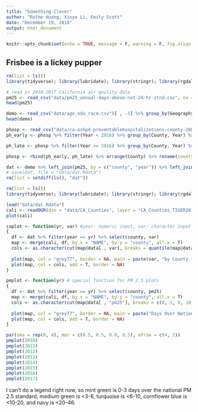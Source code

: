```yaml
---
title: "Something Clever"
author: "Ruthe Huang, Xinye Li, Emily Scott"
date: "December 19, 2018"
output: html_document
---
```


```r
knitr::opts_chunk$set(echo = TRUE, message = F, warning = F, fig.align = "center")
```

## Frisbee is a lickey pupper

```r
rm(list = ls())
library(tidyverse); library(lubridate); library(stringr); library(rgdal)

# read in 2010-2017 California air quality data
pm25 <- read_csv("data/pm25_annual-days-above-nat-24-hr-stnd.csv", na = "*") %>% group_by(county) %>% summarize(pm2010 = mean(pm2010, na.rm = T), pm2011 = mean(pm2011, na.rm = T), pm2012 = mean(pm2012, na.rm = T), pm2013 = mean(pm2013, na.rm = T), pm2014 = mean(pm2014, na.rm = T), pm2015 = mean(pm2015, na.rm = T), pm2016 = mean(pm2016, na.rm = T), pm2017 = mean(pm2017, na.rm = T)) %>% gather(year, pm25, pm2010:pm2017) %>% mutate(year = as.numeric(str_sub(year, 3, 6))) %>% arrange(county)
head(pm25)

demo <- read_csv("data/age_edu_race.csv")[ , -1] %>% group_by(Geography, Year) %>% summarize(age60_perc = mean(age60_perc, na.rm = T), bachelor_perc = mean(bachelor_perc, na.rm = T), est.white.percent = mean(est.white.percent, na.rm = T), est.black.percent = mean(est.black.percent, na.rm = T)) %>% ungroup() %>% mutate(Geography = str_sub(Geography, 1, -20)) %>% rename(county = Geography, year = Year)
head(demo)

phosp <- read_csv("data/ca-oshpd-preventablehospitalizations-county-2005-2017.csv")
ph_early <- phosp %>% filter(Year < 2016) %>% group_by(County, Year) %>% select(Year, County, PQIDescription, ObsRate_ICD9) %>% spread(PQIDescription, value = ObsRate_ICD9) %>% rename(diabetes_st = "Diabetes Short-term Complications", perf_appendix = "Perforated Appendix", diabetes_lt = "Diabetes Long-term Complications", asthma_older = "COPD or Asthma in Older Adults (Age 40+)", hypertension = "Hypertension", heart_fail = "Heart Failure", dehydration = "Dehydration", pneumonia = "Community-Acquired Pneumonia", uti = "Urinary Tract Infection", angina = "Angina without Procedure", diabetes_uc = "Uncontrolled Diabetes", asthma_young = "Asthma in Younger Adults (Age 18-39)", amputation_diab = "Lower-Extremity Amputation (Diabetes)", pq_overall = "Prevention Quality Overall Composite", pq_acute = "Prevention Quality Acute Composite", pq_chronic = "Prevention Quality Chronic Composite") %>% mutate(pq_diabetes = NA)

ph_late <- phosp %>% filter(Year >= 2016) %>% group_by(County, Year) %>% select(Year, County, PQIDescription, ObsRate_ICD10) %>% spread(PQIDescription, value = ObsRate_ICD10) %>% rename(asthma_older = "COPD or Asthma in Older Adults (Age 40+)", diabetes_st = "Diabetes Short-term Complications", perf_appendix = "Perforated Appendix", diabetes_lt = "Diabetes Long-term Complications", hypertension = "Hypertension", heart_fail = "Heart Failure", dehydration = "Dehydration", pneumonia = "Community-Acquired Pneumonia", uti = "Urinary Tract Infection", diabetes_uc = "Uncontrolled Diabetes", asthma_young = "Asthma in Younger Adults (Age 18-39)", amputation_diab = "Lower-Extremity Amputation (Diabetes)", pq_overall = "Prevention Quality Overall Composite", pq_acute = "Prevention Quality Acute Composite", pq_chronic = "Prevention Quality Chronic Composite", pq_diabetes = "Prevention Quality Diabetes Composite") %>% mutate(angina = NA)

phosp <- rbind(ph_early, ph_late) %>% arrange(County) %>% rename(county = County, year = Year)

dat <- demo %>% left_join(pm25, by = c("county", "year")) %>% left_join(phosp, by = c("county", "year"))
# save(dat, file = "data/dat.Rdata")
rm(list = setdiff(ls(), "dat"))
```

```r
rm(list = ls())
library(tidyverse); library(lubridate); library(stringr); library(rgdal)

load("data/dat.Rdata")
cali <- readOGR(dsn = "data/CA_Counties", layer = "CA_Counties_TIGER2016")
plot(cali)

caplot <- function(yr, var) #year: numeric input, var: character input
{
  df <- dat %>% filter(year == yr) %>% select(county, var)
  map <- merge(cali, df, by.x = "NAME", by.y = "county", all.x = T)
  cols <- as.character(cut(map@data[ , var], breaks = quantile(map@data[ , var], seq(0, 1, by = 0.2), na.rm = T), labels = c("darkseagreen1", "mediumspringgreen", "darkturquoise", "dodgerblue2", "navy")))
  
  plot(map, col = "grey77", border = NA, main = paste(var, "by County in", yr))
  plot(map, col = cols, add = T, border = NA)
}

pmplot <- function(yr) # special function for PM 2.5 plots
{
  df <- dat %>% filter(year == yr) %>% select(county, pm25)
  map <- merge(cali, df, by.x = "NAME", by.y = "county", all.x = T)
  cols <- as.character(cut(map@data[ , "pm25"], breaks = c(0, 3, 6, 10, 20, 100), labels = c("darkseagreen1", "mediumspringgreen", "darkturquoise", "dodgerblue2", "navy")))
  
  plot(map, col = "grey77", border = NA, main = paste("Days Over National PM 2.5 Standard by County in", yr))
  plot(map, col = cols, add = T, border = NA)
}
```


```r
par(oma = rep(0, 4), mar = c(0.5, 0.5, 0.8, 0.5), mfrow = c(4, 2))
pmplot(2010)
pmplot(2011)
pmplot(2012)
pmplot(2013)
pmplot(2014)
pmplot(2015)
pmplot(2016)
pmplot(2017)
```

I can't do a legend right now, so mint green is 0-3 days over the national PM 2.5 standard, medium green is <3-6, turquoise is <6-10, cornflower blue is <10-20, and navy is <20-46.









